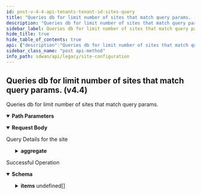 ```yaml
---
id: post-v-4-4-api-tenants-tenant-id-sites-query
title: "Queries db for limit number of sites that match query params. (v4.4)"
description: "Queries db for limit number of sites that match query params."
sidebar_label: Queries db for limit number of sites that match query params. (v4.4)
hide_title: true
hide_table_of_contents: true
api: {"description":"Queries db for limit number of sites that match query params.","operationId":"post-v4.4-api-tenants-tenant_id-sites-query","parameters":[{"description":"Tenant Id","in":"path","name":"tenant_id","required":true,"schema":{"description":"Tenant Id","type":"string"}}],"requestBody":{"content":{"application/json":{"schema":{"properties":{"aggregate":{"description":"Aggregate","properties":{"field":{"description":"Field","type":"string"},"operator":{"description":"Operator","enum":["max","count","min","avg","sum"],"type":"string"}}},"dest_page":{"description":"Dest Page","format":"int32","type":"integer"},"getDeleted":{"description":"GetDeleted","type":"boolean"},"group_by":{"description":"Group By","items":{"description":"Group By","type":"string"},"type":"array"},"id":{"description":"Id","type":"string"},"last_query_ts":{"description":"Last Query Ts","format":"int64","type":"integer"},"limit":{"description":"Limit","format":"int32","type":"integer"},"next_query":{"type":"object"},"query_params":{"type":"object"},"retrieved_fields":{"description":"Retrieved Fields","items":{"description":"Retrieved Fields","type":"string"},"type":"array"},"retrieved_fields_mask":{"description":"Retrieved Fields Mask","type":"boolean"},"sort_params":{"type":"object"},"total_count":{"description":"Total Count","format":"int64","type":"integer"}}}}},"description":"Query Details for the site"},"responses":{"200":{"content":{"application/json":{"schema":{"allOf":[{"properties":{"count":{"format":"int32","type":"integer"},"deleted_count":{"format":"int64","type":"integer"},"deleted_ids":{"items":{"type":"string"},"type":"array"},"id":{"type":"string"},"next_query":{"type":"object"},"tenant_id":{"type":"string"},"total_count":{"format":"int64","type":"integer"}},"type":"object"},{"properties":{"items":{"items":{"properties":{"address":{"description":"Address","properties":{"city":{"description":"City: Length(max = 100, , min = 0) ","type":"string"},"country":{"description":"Country: Length(max = 100, , min = 0) ","type":"string"},"post_code":{"description":"Post Code: Length(max = 100, , min = 0) ","type":"string"},"state":{"description":"State: Length(max = 100, , min = 0) ","type":"string"},"street":{"description":"Street: Length(max = 100, , min = 0) ","type":"string"},"street2":{"description":"Street2: Length(max = 100, , min = 0) ","type":"string"}}},"admin_state":{"description":"Admin State","type":"string"},"description":{"description":"Description","type":"string"},"element_cluster_role":{"description":"Element Cluster Role","type":"string"},"id":{"description":"Id","type":"string"},"location":{"description":"Location","properties":{"description":{"description":"Description","type":"string"},"latitude":{"description":"Latitude: Range(max = 90L, error = INVALID_LATITUDE_VALUE: Invalid latitude value.Shoule be between -90 to 90., min = -90L) ","format":"float","type":"number"},"longitude":{"description":"Longitude: Range(max = 180L, error = INVALID_LONGITUDE_VALUE: Invalid longitude value.Shoule be between -180 to 180., min = -180L) ","format":"float","type":"number"}}},"name":{"description":"Name","type":"string"},"nat_policysetstack_id":{"description":"Nat Policysetstack Id","type":"string"},"network_policysetstack_id":{"description":"Network Policysetstack Id","type":"string"},"policy_set_id":{"description":"Policy Set Id","type":"string"},"priority_policysetstack_id":{"description":"Priority Policysetstack Id","type":"string"},"security_policyset_id":{"description":"Security Policyset Id","type":"string"},"service_binding":{"description":"Service Binding","type":"string"},"tags":{"description":"Tags","items":{"description":"Tags","type":"string"},"type":"array"}}},"type":"array"}},"type":"object"}]}}},"description":"Successful Operation"}},"tags":["Site Configuration"],"method":"post","path":"/v4.4/api/tenants/{tenant_id}/sites/query","servers":[{"url":"https://api.us.cloudgenix.com"}],"jsonRequestBodyExample":{"aggregate":{"field":"string","operator":"max"},"dest_page":0,"getDeleted":true,"group_by":["string"],"id":"string","last_query_ts":0,"limit":0,"next_query":{},"query_params":{},"retrieved_fields":["string"],"retrieved_fields_mask":true,"sort_params":{},"total_count":0},"info":{"contact":{},"description":"List of APIs used to manage your site specific configuration attributes, and HA configuration for both branch and data center sites.","title":"Site Configuration","version":"Latest"},"postman":{"name":"Queries db for limit number of sites that match query params. (v4.4)","description":{"content":"Queries db for limit number of sites that match query params.","type":"text/plain"},"url":{"path":["v4.4","api","tenants",":tenant_id","sites","query"],"host":["{{baseUrl}}"],"query":[],"variable":[{"disabled":false,"description":{"content":"(Required) Tenant Id","type":"text/plain"},"type":"any","value":"","key":"tenant_id"}]},"header":[{"key":"Content-Type","value":"application/json"},{"key":"Accept","value":"application/json"}],"method":"POST","body":{"mode":"raw","raw":"\"\"","options":{"raw":{"language":"json"}}}}}
sidebar_class_name: "post api-method"
info_path: sdwan/api/legacy/site-configuration
---
```



## Queries db for limit number of sites that match query params. (v4.4)



Queries db for limit number of sites that match query params.

<details style={{"marginBottom":"1rem"}} data-collapsed={false} open={true}><summary style={{}}><strong>Path Parameters</strong></summary><div><ul><ParamsItem className={"paramsItem"} param={{"description":"Tenant Id","in":"path","name":"tenant_id","required":true,"schema":{"description":"Tenant Id","type":"string"}}}></ParamsItem></ul></div></details><MimeTabs><TabItem label={"application/json"} value={"application/json-schema"}><details style={{}} data-collapsed={false} open={true}><summary style={{"textAlign":"left"}}><strong>Request Body</strong></summary><div style={{"textAlign":"left","marginLeft":"1rem"}}><div style={{"marginTop":"1rem","marginBottom":"1rem"}}>

Query Details for the site

</div></div><ul style={{"marginLeft":"1rem"}}><SchemaItem collapsible={true} className={"schemaItem"}><details style={{}}><summary style={{}}><strong>aggregate</strong><span style={{"opacity":"0.6"}}> </span></summary><div style={{"marginLeft":"1rem"}}><div style={{"marginTop":".5rem","marginBottom":".5rem"}}>

Aggregate

</div><SchemaItem collapsible={false} name={"field"} required={false} schemaDescription={"Field"} schemaName={"string"} qualifierMessage={undefined} defaultValue={undefined}></SchemaItem><SchemaItem collapsible={false} name={"operator"} required={false} schemaDescription={"Operator"} schemaName={"string"} qualifierMessage={"**Possible values:** [`max`, `count`, `min`, `avg`, `sum`]"} defaultValue={undefined}></SchemaItem></div></details></SchemaItem><SchemaItem collapsible={false} name={"dest_page"} required={false} schemaDescription={"Dest Page"} schemaName={"int32"} qualifierMessage={undefined} defaultValue={undefined}></SchemaItem><SchemaItem collapsible={false} name={"getDeleted"} required={false} schemaDescription={"GetDeleted"} schemaName={"boolean"} qualifierMessage={undefined} defaultValue={undefined}></SchemaItem><SchemaItem collapsible={false} name={"group_by"} required={false} schemaDescription={"Group By"} schemaName={"string[]"} qualifierMessage={undefined} defaultValue={undefined}></SchemaItem><SchemaItem collapsible={false} name={"id"} required={false} schemaDescription={"Id"} schemaName={"string"} qualifierMessage={undefined} defaultValue={undefined}></SchemaItem><SchemaItem collapsible={false} name={"last_query_ts"} required={false} schemaDescription={"Last Query Ts"} schemaName={"int64"} qualifierMessage={undefined} defaultValue={undefined}></SchemaItem><SchemaItem collapsible={false} name={"limit"} required={false} schemaDescription={"Limit"} schemaName={"int32"} qualifierMessage={undefined} defaultValue={undefined}></SchemaItem><SchemaItem collapsible={false} name={"next_query"} required={false} schemaDescription={undefined} schemaName={"object"} qualifierMessage={undefined} defaultValue={undefined}></SchemaItem><SchemaItem collapsible={false} name={"query_params"} required={false} schemaDescription={undefined} schemaName={"object"} qualifierMessage={undefined} defaultValue={undefined}></SchemaItem><SchemaItem collapsible={false} name={"retrieved_fields"} required={false} schemaDescription={"Retrieved Fields"} schemaName={"string[]"} qualifierMessage={undefined} defaultValue={undefined}></SchemaItem><SchemaItem collapsible={false} name={"retrieved_fields_mask"} required={false} schemaDescription={"Retrieved Fields Mask"} schemaName={"boolean"} qualifierMessage={undefined} defaultValue={undefined}></SchemaItem><SchemaItem collapsible={false} name={"sort_params"} required={false} schemaDescription={undefined} schemaName={"object"} qualifierMessage={undefined} defaultValue={undefined}></SchemaItem><SchemaItem collapsible={false} name={"total_count"} required={false} schemaDescription={"Total Count"} schemaName={"int64"} qualifierMessage={undefined} defaultValue={undefined}></SchemaItem></ul></details></TabItem></MimeTabs><div><ApiTabs><TabItem label={"200"} value={"200"}><div>

Successful Operation

</div><div><MimeTabs groupId={"mime-type"}><TabItem label={"application/json"} value={"application/json"}><SchemaTabs groupId={"schema-tabs"}><TabItem label={"Schema"} value={"Schema"}><details style={{}} data-collapsed={false} open={true}><summary style={{"textAlign":"left"}}><strong>Schema</strong></summary><div style={{"textAlign":"left","marginLeft":"1rem"}}></div><ul style={{"marginLeft":"1rem"}}><SchemaItem collapsible={false} name={"count"} required={false} schemaDescription={undefined} schemaName={"int32"} qualifierMessage={undefined} defaultValue={undefined}></SchemaItem><SchemaItem collapsible={false} name={"deleted_count"} required={false} schemaDescription={undefined} schemaName={"int64"} qualifierMessage={undefined} defaultValue={undefined}></SchemaItem><SchemaItem collapsible={false} name={"deleted_ids"} required={false} schemaDescription={undefined} schemaName={"string[]"} qualifierMessage={undefined} defaultValue={undefined}></SchemaItem><SchemaItem collapsible={false} name={"id"} required={false} schemaDescription={undefined} schemaName={"string"} qualifierMessage={undefined} defaultValue={undefined}></SchemaItem><SchemaItem collapsible={false} name={"next_query"} required={false} schemaDescription={undefined} schemaName={"object"} qualifierMessage={undefined} defaultValue={undefined}></SchemaItem><SchemaItem collapsible={false} name={"tenant_id"} required={false} schemaDescription={undefined} schemaName={"string"} qualifierMessage={undefined} defaultValue={undefined}></SchemaItem><SchemaItem collapsible={false} name={"total_count"} required={false} schemaDescription={undefined} schemaName={"int64"} qualifierMessage={undefined} defaultValue={undefined}></SchemaItem><SchemaItem collapsible={true} className={"schemaItem"}><details style={{}}><summary style={{}}><strong>items</strong><span style={{"opacity":"0.6"}}> undefined[]</span></summary><div style={{"marginLeft":"1rem"}}><SchemaItem collapsible={true} className={"schemaItem"}><details style={{}}><summary style={{}}><strong>address</strong><span style={{"opacity":"0.6"}}> </span></summary><div style={{"marginLeft":"1rem"}}><div style={{"marginTop":".5rem","marginBottom":".5rem"}}>

Address

</div><SchemaItem collapsible={false} name={"city"} required={false} schemaDescription={"City: Length(max = 100, , min = 0) "} schemaName={"string"} qualifierMessage={undefined} defaultValue={undefined}></SchemaItem><SchemaItem collapsible={false} name={"country"} required={false} schemaDescription={"Country: Length(max = 100, , min = 0) "} schemaName={"string"} qualifierMessage={undefined} defaultValue={undefined}></SchemaItem><SchemaItem collapsible={false} name={"post_code"} required={false} schemaDescription={"Post Code: Length(max = 100, , min = 0) "} schemaName={"string"} qualifierMessage={undefined} defaultValue={undefined}></SchemaItem><SchemaItem collapsible={false} name={"state"} required={false} schemaDescription={"State: Length(max = 100, , min = 0) "} schemaName={"string"} qualifierMessage={undefined} defaultValue={undefined}></SchemaItem><SchemaItem collapsible={false} name={"street"} required={false} schemaDescription={"Street: Length(max = 100, , min = 0) "} schemaName={"string"} qualifierMessage={undefined} defaultValue={undefined}></SchemaItem><SchemaItem collapsible={false} name={"street2"} required={false} schemaDescription={"Street2: Length(max = 100, , min = 0) "} schemaName={"string"} qualifierMessage={undefined} defaultValue={undefined}></SchemaItem></div></details></SchemaItem><SchemaItem collapsible={false} name={"admin_state"} required={false} schemaDescription={"Admin State"} schemaName={"string"} qualifierMessage={undefined} defaultValue={undefined}></SchemaItem><SchemaItem collapsible={false} name={"description"} required={false} schemaDescription={"Description"} schemaName={"string"} qualifierMessage={undefined} defaultValue={undefined}></SchemaItem><SchemaItem collapsible={false} name={"element_cluster_role"} required={false} schemaDescription={"Element Cluster Role"} schemaName={"string"} qualifierMessage={undefined} defaultValue={undefined}></SchemaItem><SchemaItem collapsible={false} name={"id"} required={false} schemaDescription={"Id"} schemaName={"string"} qualifierMessage={undefined} defaultValue={undefined}></SchemaItem><SchemaItem collapsible={true} className={"schemaItem"}><details style={{}}><summary style={{}}><strong>location</strong><span style={{"opacity":"0.6"}}> </span></summary><div style={{"marginLeft":"1rem"}}><div style={{"marginTop":".5rem","marginBottom":".5rem"}}>

Location

</div><SchemaItem collapsible={false} name={"description"} required={false} schemaDescription={"Description"} schemaName={"string"} qualifierMessage={undefined} defaultValue={undefined}></SchemaItem><SchemaItem collapsible={false} name={"latitude"} required={false} schemaDescription={"Latitude: Range(max = 90L, error = INVALID_LATITUDE_VALUE: Invalid latitude value.Shoule be between -90 to 90., min = -90L) "} schemaName={"float"} qualifierMessage={undefined} defaultValue={undefined}></SchemaItem><SchemaItem collapsible={false} name={"longitude"} required={false} schemaDescription={"Longitude: Range(max = 180L, error = INVALID_LONGITUDE_VALUE: Invalid longitude value.Shoule be between -180 to 180., min = -180L) "} schemaName={"float"} qualifierMessage={undefined} defaultValue={undefined}></SchemaItem></div></details></SchemaItem><SchemaItem collapsible={false} name={"name"} required={false} schemaDescription={"Name"} schemaName={"string"} qualifierMessage={undefined} defaultValue={undefined}></SchemaItem><SchemaItem collapsible={false} name={"nat_policysetstack_id"} required={false} schemaDescription={"Nat Policysetstack Id"} schemaName={"string"} qualifierMessage={undefined} defaultValue={undefined}></SchemaItem><SchemaItem collapsible={false} name={"network_policysetstack_id"} required={false} schemaDescription={"Network Policysetstack Id"} schemaName={"string"} qualifierMessage={undefined} defaultValue={undefined}></SchemaItem><SchemaItem collapsible={false} name={"policy_set_id"} required={false} schemaDescription={"Policy Set Id"} schemaName={"string"} qualifierMessage={undefined} defaultValue={undefined}></SchemaItem><SchemaItem collapsible={false} name={"priority_policysetstack_id"} required={false} schemaDescription={"Priority Policysetstack Id"} schemaName={"string"} qualifierMessage={undefined} defaultValue={undefined}></SchemaItem><SchemaItem collapsible={false} name={"security_policyset_id"} required={false} schemaDescription={"Security Policyset Id"} schemaName={"string"} qualifierMessage={undefined} defaultValue={undefined}></SchemaItem><SchemaItem collapsible={false} name={"service_binding"} required={false} schemaDescription={"Service Binding"} schemaName={"string"} qualifierMessage={undefined} defaultValue={undefined}></SchemaItem><SchemaItem collapsible={false} name={"tags"} required={false} schemaDescription={"Tags"} schemaName={"string[]"} qualifierMessage={undefined} defaultValue={undefined}></SchemaItem></div></details></SchemaItem></ul></details></TabItem><TabItem label={"Example (from schema)"} value={"Example (from schema)"}><ResponseSamples responseExample={"{\n  \"count\": 0,\n  \"deleted_count\": 0,\n  \"deleted_ids\": [\n    \"string\"\n  ],\n  \"id\": \"string\",\n  \"next_query\": {},\n  \"tenant_id\": \"string\",\n  \"total_count\": 0,\n  \"items\": [\n    {\n      \"address\": {\n        \"city\": \"string\",\n        \"country\": \"string\",\n        \"post_code\": \"string\",\n        \"state\": \"string\",\n        \"street\": \"string\",\n        \"street2\": \"string\"\n      },\n      \"admin_state\": \"string\",\n      \"description\": \"string\",\n      \"element_cluster_role\": \"string\",\n      \"id\": \"string\",\n      \"location\": {\n        \"description\": \"string\",\n        \"latitude\": 0,\n        \"longitude\": 0\n      },\n      \"name\": \"string\",\n      \"nat_policysetstack_id\": \"string\",\n      \"network_policysetstack_id\": \"string\",\n      \"policy_set_id\": \"string\",\n      \"priority_policysetstack_id\": \"string\",\n      \"security_policyset_id\": \"string\",\n      \"service_binding\": \"string\",\n      \"tags\": [\n        \"string\"\n      ]\n    }\n  ]\n}"} language={"json"}></ResponseSamples></TabItem></SchemaTabs></TabItem></MimeTabs></div></TabItem></ApiTabs></div>
      